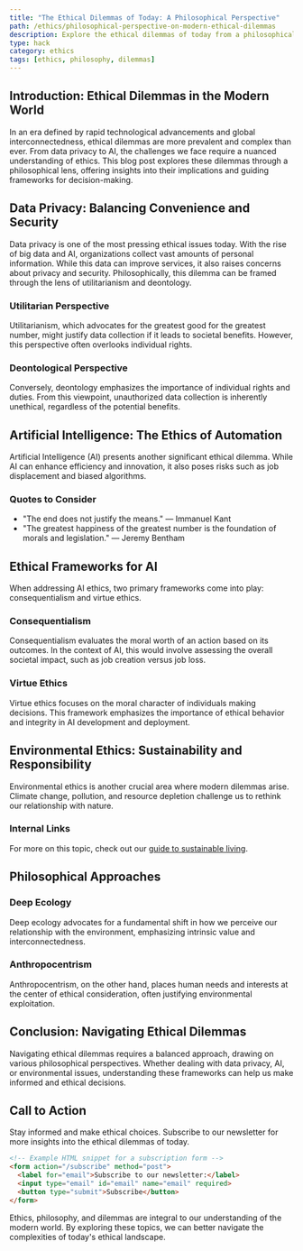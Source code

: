 ```yaml
---
title: "The Ethical Dilemmas of Today: A Philosophical Perspective"
path: /ethics/philosophical-perspective-on-modern-ethical-dilemmas
description: Explore the ethical dilemmas of today from a philosophical viewpoint. Understand the complexities and make informed decisions in a rapidly changing world.
type: hack
category: ethics
tags: [ethics, philosophy, dilemmas]
---
```


## Introduction: Ethical Dilemmas in the Modern World

In an era defined by rapid technological advancements and global interconnectedness, ethical dilemmas are more prevalent and complex than ever. From data privacy to AI, the challenges we face require a nuanced understanding of ethics. This blog post explores these dilemmas through a philosophical lens, offering insights into their implications and guiding frameworks for decision-making.

## Data Privacy: Balancing Convenience and Security

Data privacy is one of the most pressing ethical issues today. With the rise of big data and AI, organizations collect vast amounts of personal information. While this data can improve services, it also raises concerns about privacy and security. Philosophically, this dilemma can be framed through the lens of utilitarianism and deontology.

### Utilitarian Perspective

Utilitarianism, which advocates for the greatest good for the greatest number, might justify data collection if it leads to societal benefits. However, this perspective often overlooks individual rights.

### Deontological Perspective

Conversely, deontology emphasizes the importance of individual rights and duties. From this viewpoint, unauthorized data collection is inherently unethical, regardless of the potential benefits.

## Artificial Intelligence: The Ethics of Automation

Artificial Intelligence (AI) presents another significant ethical dilemma. While AI can enhance efficiency and innovation, it also poses risks such as job displacement and biased algorithms.

### Quotes to Consider

- "The end does not justify the means." — Immanuel Kant
- "The greatest happiness of the greatest number is the foundation of morals and legislation." — Jeremy Bentham

## Ethical Frameworks for AI

When addressing AI ethics, two primary frameworks come into play: consequentialism and virtue ethics.

### Consequentialism

Consequentialism evaluates the moral worth of an action based on its outcomes. In the context of AI, this would involve assessing the overall societal impact, such as job creation versus job loss.

### Virtue Ethics

Virtue ethics focuses on the moral character of individuals making decisions. This framework emphasizes the importance of ethical behavior and integrity in AI development and deployment.

## Environmental Ethics: Sustainability and Responsibility

Environmental ethics is another crucial area where modern dilemmas arise. Climate change, pollution, and resource depletion challenge us to rethink our relationship with nature.

### Internal Links

For more on this topic, check out our [guide to sustainable living](https://www.example.com/sustainable-living-guide).

## Philosophical Approaches

### Deep Ecology

Deep ecology advocates for a fundamental shift in how we perceive our relationship with the environment, emphasizing intrinsic value and interconnectedness.

### Anthropocentrism

Anthropocentrism, on the other hand, places human needs and interests at the center of ethical consideration, often justifying environmental exploitation.

## Conclusion: Navigating Ethical Dilemmas

Navigating ethical dilemmas requires a balanced approach, drawing on various philosophical perspectives. Whether dealing with data privacy, AI, or environmental issues, understanding these frameworks can help us make informed and ethical decisions.

## Call to Action

Stay informed and make ethical choices. Subscribe to our newsletter for more insights into the ethical dilemmas of today.

```html
<!-- Example HTML snippet for a subscription form -->
<form action="/subscribe" method="post">
  <label for="email">Subscribe to our newsletter:</label>
  <input type="email" id="email" name="email" required>
  <button type="submit">Subscribe</button>
</form>
```

Ethics, philosophy, and dilemmas are integral to our understanding of the modern world. By exploring these topics, we can better navigate the complexities of today's ethical landscape.